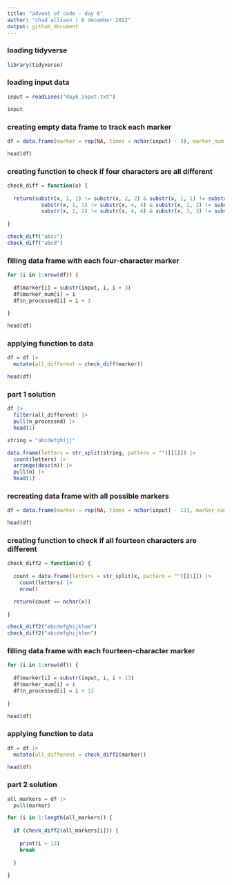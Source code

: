 ---
title: "advent of code - day 6"
author: "chad allison | 6 december 2022"
output: github_document
---

### loading tidyverse

```{r message = F, warning = F}
library(tidyverse)
```

### loading input data

```{r}
input = readLines("day6_input.txt")

input
```

### creating empty data frame to track each marker

```{r}
df = data.frame(marker = rep(NA, times = nchar(input) - 3), marker_num = NA, n_processed = NA)

head(df)
```

### creating function to check if four characters are all different

```{r}
check_diff = function(x) {
  
  return(substr(x, 1, 1) != substr(x, 2, 2) & substr(x, 1, 1) != substr(x, 3, 3) &
           substr(x, 1, 1) != substr(x, 4, 4) & substr(x, 2, 2) != substr(x, 3, 3) &
           substr(x, 2, 2) != substr(x, 4, 4) & substr(x, 3, 3) != substr(x, 4, 4))
  
}

check_diff("abcc")
check_diff("abcd")
```

### filling data frame with each four-character marker

```{r}
for (i in 1:nrow(df)) {
  
  df$marker[i] = substr(input, i, i + 3)
  df$marker_num[i] = i
  df$n_processed[i] = i + 3
  
}

head(df)
```

### applying function to data

```{r}
df = df |>
  mutate(all_different = check_diff(marker))

head(df)
```

### part 1 solution

```{r}
df |>
  filter(all_different) |>
  pull(n_processed) |>
  head(1)
```

```{r}
string = "abcdefghijj"

data.frame(letters = str_split(string, pattern = "")[[1]]) |>
  count(letters) |>
  arrange(desc(n)) |>
  pull(n) |>
  head(1)
```

### recreating data frame with all possible markers

```{r}
df = data.frame(marker = rep(NA, times = nchar(input) - 13), marker_num = NA, n_processed = NA)

head(df)
```

### creating function to check if all fourteen characters are different

```{r}
check_diff2 = function(x) {
  
  count = data.frame(letters = str_split(x, pattern = "")[[1]]) |>
    count(letters) |>
    nrow()

  return(count == nchar(x))
  
}

check_diff2("abcdefghijklmm")
check_diff2("abcdefghijklmn")
```

### filling data frame with each fourteen-character marker

```{r}
for (i in 1:nrow(df)) {
  
  df$marker[i] = substr(input, i, i + 13)
  df$marker_num[i] = i
  df$n_processed[i] = i + 13
  
}

head(df)
```

### applying function to data

```{r}
df = df |>
  mutate(all_different = check_diff2(marker))

head(df)
```

### part 2 solution

```{r}
all_markers = df |>
  pull(marker)

for (i in 1:length(all_markers)) {
  
  if (check_diff2(all_markers[i])) {
    
    print(i + 13)
    break
  
  }
  
}
```





















